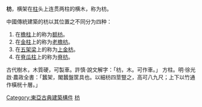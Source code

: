 {{Unreferenced|time=2020-06-21T04:47:38+00:00}}
'''枋'''，横架在[[柱|柱]]头上连贯两柱的横木，称为枋。

中國傳統建築的枋以其位置之不同分为四种：
#在[[檐柱|檐柱]]上的称为[[额枋|额枋]]。
#在[[金柱|金柱]]上的称为[[老檐枋|老檐枋]]。
#在[[五架梁|五架梁]]上的称为[[上金枋|上金枋]]。
#在[[脊瓜柱|脊瓜柱]]上的称为[[脊枋|脊枋]]。

古代樹木，木質硬，可製車。許慎·說文解字：「枋，木。可作車。」 
方柱。明·徐光啟·農政全書：「蠶架，閣蠶盤筐具也。以細枋四莖豎之，高可八九尺；上下以竹通作橫桄十層。」

[[Category:東亞古典建築構件|Category:東亞古典建築構件]]
[[Category:枋|]]


{{arch-stub}}